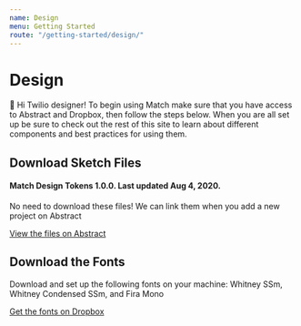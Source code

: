 ```yaml
---
name: Design
menu: Getting Started
route: "/getting-started/design/"
---
```



# Design

<BigParagraph>
  👋 Hi Twilio designer! To begin using Match make sure that you have access to
  Abstract and Dropbox, then follow the steps below. When you are all set up be
  sure to check out the rest of this site to learn about different components
  and best practices for using them.
</BigParagraph>

## Download Sketch Files

#### Match Design Tokens 1.0.0. Last updated Aug 4, 2020.

No need to download these files! We can link them when you add a new project on Abstract

[View the files on Abstract](https://share.goabstract.com/809de7bc-aa98-4313-bd81-120490b00113)

## Download the Fonts

Download and set up the following fonts on your machine: Whitney SSm, Whitney Condensed SSm, and Fira Mono

[Get the fonts on Dropbox](https://www.dropbox.com/sh/v1nxg5oyzpgnuzj/AACWL_IKM0yCGMB0B6zYKMSsa?dl=0)

